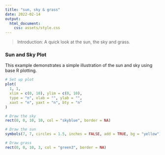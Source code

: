 ```yaml
---
title: "sun, sky & grass"
date: 2022-02-14
output:
  html_document:
    css: assets/style.css
---
```


> Introduction: A quick look at the sun, the sky and grass.

### Sun and Sky Plot

This example demonstrates a simple illustration of the sun and sky using base R plotting.

```r
# Set up plot
plot(
  1, 1, 
  xlim = c(0, 10), ylim = c(0, 10), 
  type = "n", xlab = "", ylab = "", 
  xaxt = "n", yaxt = "n", bty = "n"
)

# Draw the sky
rect(0, 0, 10, 10, col = "skyblue", border = NA)

# Draw the sun
symbols(7, 7, circles = 1.5, inches = FALSE, add = TRUE, bg = "yellow")

# Draw grass
rect(0, 0, 10, 3, col = "green3", border = NA)
``` 